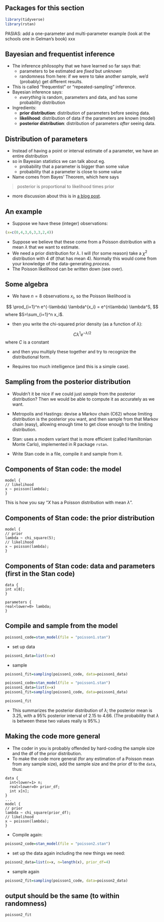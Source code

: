 ## Packages for this section

```r
library(tidyverse)
library(rstan)
```


PASIAS: add a one-parameter and multi-parameter example (look at the schools one in Gelman's book) xxx

## Bayesian and frequentist inference

- The inference philosophy that we have learned so far says that:
  - parameters to be estimated are *fixed* but *unknown*
  - randomness from here: if we were to take another sample, we'd (probably) get different results. 
- This is called "frequentist" or "repeated-sampling" inference.
- Bayesian inference says:
  - *everything* is random, parameters and data, and has some probability distribution
- Ingredients:
  - **prior distribution**: distribution of parameters before seeing data.
  - **likelihood**: distribution of data if the parameters are known (model)
  - **posterior distribution**: distribution of parameters *after* seeing data.
  
## Distribution of parameters

- Instead of having a point or interval estimate of a parameter, we have an entire distribution
- so in Bayesian statistics we can talk about eg.
  - probability that a parameter is bigger than some value
  - probability that a parameter is close to some value
  
- Name comes from Bayes' Theorem, which here says

> posterior is proportional to likelihood times prior

- more discussion about this is in [a blog post](http://ritsokiguess.site/docs/2018/02/28/working-my-way-back-to-you-a-re-investigation-of-rstan/). 

## An example

- Suppose we have these (integer) observations:

```r
(x=c(0,4,3,6,3,3,2,4))
```

- Suppose we believe that these come from a Poisson distribution with a mean $\lambda$ that we want to estimate.
- We need a prior distribution for $\lambda$. I will (for some reason) take a $\chi^2$ distribution with 4 df (that has mean 4). Normally this would come from your knowledge of the data-generating *process*.
- The Poisson likelihood can be written down (see over).

## Some algebra

- We have $n=8$ observations $x_i$, so the Poisson likelihood is

$$ \prod_{i=1}^n e^{-\lambda} \lambda^{x_i} = e^{n\lambda} \lambda^S, $$
where $S=\sum_{i=1}^n x_i$. 

- then you write the chi-squared prior density (as a function of $\lambda$):

$$ C \lambda^1 e^{-\lambda/2} $$
where $C$ is a constant

- and then you multiply these together and try to recognize the distributional form. 

- Requires too much intelligence (and this is a simple case).

## Sampling from the posterior distribution

- Wouldn't it be nice if we could just *sample* from the posterior distribution? Then we would be able to compute it as accurately as we want.

- Metropolis and Hastings: devise a Markov chain (C62) whose limiting distribution is the posterior you want, and then sample from that Markov chain (easy), allowing enough time to get close enough to the limiting distribution.

- Stan: uses a modern variant that is more efficient (called Hamiltonian Monte Carlo), implemented in R package `rstan`. 

- Write Stan code in a file, compile it and sample from it.

## Components of Stan code: the model

```
model {
// likelihood
x ~ poisson(lambda);
}
```

This is how you say "$X$ has a Poisson distribution with mean $\lambda$".

## Components of Stan code: the prior distribution

```
model {
// prior
lambda ~ chi_square(5);
// likelihood
x ~ poisson(lambda);
}
```

## Components of Stan code: data and parameters (first in the Stan code)

```
data {
int x[8];
}

parameters {
real<lower=0> lambda;
}
```

## Compile and sample from the model

```r
poisson1_code=stan_model(file = "poisson1.stan")
```

- set up data

```r
poisson1_data=list(x=x)
```

- sample

```r
poisson1_fit=sampling(poisson1_code, data=poisson1_data)
```

```r
poisson1_code=stan_model(file = "poisson1.stan")
poisson1_data=list(x=x)
poisson1_fit=sampling(poisson1_code, data=poisson1_data)
```


```r
poisson1_fit
```

- This summarizes the posterior distribution of $\lambda$; the posterior mean is 3.25, with a 95% posterior interval of 2.15 to 4.66. (The probability that $\lambda$ is between these two values really is 95%.)

## Making the code more general

- The coder in you is probably offended by hard-coding the sample size and the df of the prior distribution. 
- To make the code more general (for any estimation of a Poisson mean from any sample size), add the sample size and the prior df to the `data`, thus:

```
data {
  int<lower=1> n;
  real<lower=0> prior_df;
  int x[n];
}
...
model {
// prior
lambda ~ chi_square(prior_df);
// likelihood
x ~ poisson(lambda);
}
```

- Compile again:

```r
poisson2_code=stan_model(file = "poisson2.stan")
```

- set up the data again including the new things we need:

```r
poisson2_data=list(x=x, n=length(x), prior_df=4)
```

- sample again

```r
poisson2_fit=sampling(poisson1_code, data=poisson2_data)
```


## output should be the same (to within randomness)

```r
poisson2_fit
```

